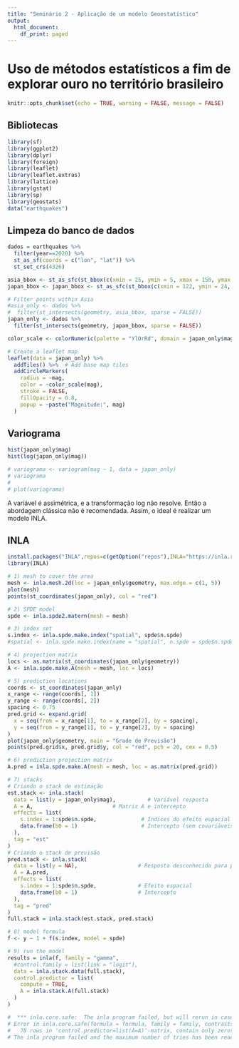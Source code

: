 ```yaml
---
title: "Seminário 2 - Aplicação de um modelo Geoestatístico"
output:
  html_document:
    df_print: paged
---
```


# Uso de métodos estatísticos a fim de explorar ouro no território brasileiro

```r
knitr::opts_chunk$set(echo = TRUE, warning = FALSE, message = FALSE)
```

## Bibliotecas
```r
library(sf)
library(ggplot2)
library(dplyr)
library(foreign)
library(leaflet)
library(leaflet.extras)
library(lattice)
library(gstat)
library(sp)
library(geostats)
data("earthquakes")
```

## Limpeza do banco de dados

```r
dados = earthquakes %>%
  filter(year==2020) %>%
  st_as_sf(coords = c("lon", "lat")) %>%
  st_set_crs(4326)

asia_bbox <- st_as_sfc(st_bbox(c(xmin = 25, ymin = 5, xmax = 150, ymax = 50), crs = 4326))
japan_bbox <- japan_bbox <- st_as_sfc(st_bbox(c(xmin = 122, ymin = 24, xmax = 153, ymax = 46), crs = 4326))

# Filter points within Asia
#asia_only <- dados %>%
#  filter(st_intersects(geometry, asia_bbox, sparse = FALSE))
japan_only <- dados %>%
  filter(st_intersects(geometry, japan_bbox, sparse = FALSE))

color_scale <- colorNumeric(palette = "YlOrRd", domain = japan_only$mag)

# Create a leaflet map
leaflet(data = japan_only) %>%
  addTiles() %>%  # Add base map tiles
  addCircleMarkers(
    radius = ~mag,
    color = ~color_scale(mag),
    stroke = FALSE,
    fillOpacity = 0.8,
    popup = ~paste("Magnitude:", mag)
  )
```

## Variograma

```r
hist(japan_only$mag)
hist(log(japan_only$mag))

# variograma <- variogram(mag ~ 1, data = japan_only)
# variograma  
# 
# plot(variograma)
```

A variável é assimétrica, e a transformação log não resolve. Então a abordagem clássica não é recomendada. Assim, o ideal é realizar um modelo INLA.


## INLA

```r
install.packages("INLA",repos=c(getOption("repos"),INLA="https://inla.r-inla-download.org/R/stable"), dep=TRUE)
library(INLA)

# 1) mesh to cover the area
mesh <- inla.mesh.2d(loc = japan_only$geometry, max.edge = c(1, 5))
plot(mesh)
points(st_coordinates(japan_only), col = "red")

# 2) SPDE model
spde <- inla.spde2.matern(mesh = mesh)

# 3) index set
s.index <- inla.spde.make.index("spatial", spde$n.spde)
#spatial <- inla.spde.make.index(name = "spatial", n.spde = spde$n.spde)

# 4) projection matrix
locs <- as.matrix(st_coordinates(japan_only$geometry))
A <- inla.spde.make.A(mesh = mesh, loc = locs)

# 5) prediction locations
coords <- st_coordinates(japan_only)
x_range <- range(coords[, 1])  
y_range <- range(coords[, 2])  
spacing <- 0.75  
pred.grid <- expand.grid(
  x = seq(from = x_range[1], to = x_range[2], by = spacing),
  y = seq(from = y_range[1], to = y_range[2], by = spacing)
)
plot(japan_only$geometry, main = "Grade de Previsão")
points(pred.grid$x, pred.grid$y, col = "red", pch = 20, cex = 0.5)

# 6) prediction projection matrix
A.pred = inla.spde.make.A(mesh = mesh, loc = as.matrix(pred.grid))

# 7) stacks
# Criando o stack de estimação
est.stack <- inla.stack(
  data = list(y = japan_only$mag),          # Variável resposta
  A = A,                         # Matriz A e intercepto
  effects = list(
    s.index = 1:spde$n.spde,              # Índices do efeito espacial
    data.frame(b0 = 1)                    # Intercepto (sem covariáveis)
  ),
  tag = "est"
)
# Criando o stack de previsão
pred.stack <- inla.stack(
  data = list(y = NA),                   # Resposta desconhecida para previsão
  A = A.pred,
  effects = list(
    s.index = 1:spde$n.spde,             # Efeito espacial
    data.frame(b0 = 1)                   # Intercepto
  ),
  tag = "pred"
)
full.stack = inla.stack(est.stack, pred.stack)

# 8) model formula
f <- y ~ 1 + f(s.index, model = spde)

# 9) run the model
results = inla(f, family = "gamma",
  #control.family = list(link = "logit"),
  data = inla.stack.data(full.stack),
  control.predictor = list(
    compute = TRUE,
    A = inla.stack.A(full.stack)
  )
)

#  *** inla.core.safe:  The inla program failed, but will rerun in case better initial values may help. try=1/1 
# Error in inla.core.safe(formula = formula, family = family, contrasts = contrasts,  : 
#   78 rows in 'control.predictor=list(A=A)'-matrix, contain only zeros. This is not allowed.
# The inla program failed and the maximum number of tries has been reached.

```
